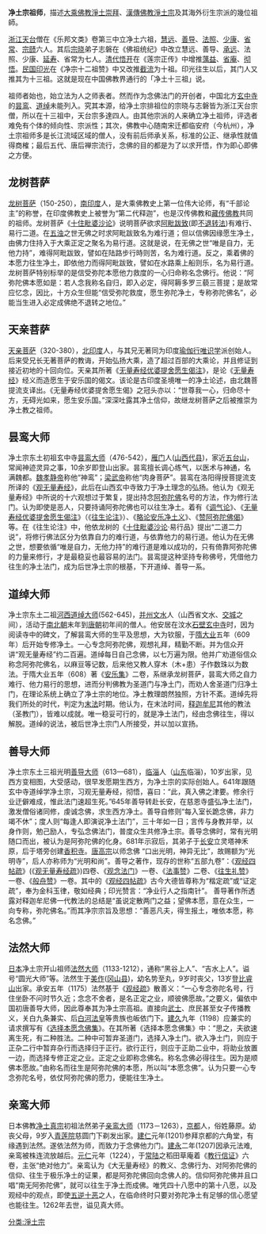 
{{unreferenced|time=2014-04-30T01:45:47+00:00}}
{{Jingtuteacher}}
'''净土宗祖师'''，描述[[大乘佛教|大乘佛教]][[淨土崇拜|淨土崇拜]]、[[漢傳佛教|漢傳佛教]][[淨土宗_(中國)|淨土宗]]及其海外衍生宗派的幾位祖師。

[[浙江|浙江]][[天台宗|天台]]僧在《乐邦文类》卷第三中立净土六祖，[[慧远|慧远]]、[[善导|善导]]、[[法照|法照]]、[[少康大師|少康]]、[[省常|省常]]、[[宗赜|宗赜]]六人。其后[[宗晓|宗晓]]弟子志磐在《佛祖统纪》中改立慧远、善导、[[承远|承远]]、法照、少康、[[永明延寿|延寿]]、省常为七人。[[清代|清代]][[悟开|悟开]]在《莲宗正传》中增推[[蕅益智旭|蕅益]]、[[省庵|省庵]]、[[彻悟|彻悟]]。[[中華民國|民国]][[印光|印光]]在《净宗十二祖赞》中又改推[[截流|截流]]为十祖。印光往生以后，其门人又推其为十三祖。这就是现在中国佛教界通行的「净土十三祖」说。

祖师者始也，始立法为人之师表者。然而作为念佛法门的开创者，中国北方[[玄中寺|玄中寺]]的[[昙鸾|昙鸾]]、[[道绰|道绰]]未能列入。究其本源，给净土宗排祖位的宗晓与志磐皆为浙江天台宗僧，所以在十三祖中，天台宗多達四人。由其他宗派的人来确立净土祖师，评选者难免有个体的倾向性、宗派性；其次，佛教中心随南宋迁都临安府（今杭州），净土宗祖师多是长江流域区域的僧人，没有前后师承关系，标准的公正、继承性就值得商榷；最后五代、唐后禅宗流行，念佛的目的都是为了以求开悟，作为即心即佛之方便。

==龙树菩萨==
[[龙树菩萨|龙树菩萨]]（150-250），[[南印度|南印度]]人，是大乘佛教史上第一位伟大论师，有“千部论主”的称誉，在印度佛教史上被誉为“第二代释迦”，也是汉传佛教和[[藏传佛教|藏传佛教]]共同的祖师。龙树菩萨《[[十住毗婆沙论|十住毗婆沙论]]》说明菩萨欲求[[阿毗跋致|阿毗跋致]](即[[不退转法|不退转法]])有难行、易行二道。在[[五浊|五浊]]之世无佛之时求阿毗跋致名为难行道；但以信佛因缘愿生净土，由佛力住持入于大乘正定之聚名为易行道。这就是说，在无佛之世“唯是自力，无他力持”，难得阿毗跋致，譬如在陆路步行時则苦，名为难行道。反之，乘着佛的本愿力往生净土，即依他力而得阿毗跋致，譬如在水路乘上船则乐，名为易行道。龙树菩萨特别标举的是信受弥陀本愿他力救度的一心归命称名念佛行。他说：“阿弥陀佛本愿如是：若人念我称名自归，即入必定，得阿耨多罗三藐三菩提；是故常应忆念，因比，十方众生但能“信受弥陀救度，愿生弥陀净土，专称弥陀佛名”，必能当生进入必定成佛绝不退转之地位。”

==天亲菩萨==
[[天亲菩萨|天亲菩萨]]（320-380），[[北印度|北印度]]人，与其兄无著同为印度[[瑜伽行|瑜伽行]][[唯识学|唯识学]]派创始人。后来受兄长无著菩萨的教诲，开始弘扬大乘，造了超过百部的大乘论，并且修证到接近初地的十回向位。天亲其所著《[[无量寿经优婆提舍愿生偈注|无量寿经优婆提舍愿生偈注]]》，是论《[[无量寿经|无量寿经]]》经义而造愿生于安乐国的偈文。该论是古印度圣境唯一的净土论述，由北魏菩提流支译出。《无量寿经优婆提舍愿生偈》之冠头亦以：“世尊我一心，归命尽十方，无碍光如来，愿生安乐国。”深深吐露其净土信仰，故继龙树菩萨之后被推崇为净土教之祖师。

==昙鸾大师==
净土宗东土初祖玄中寺[[昙鸾大师|昙鸾大师]]（476-542），[[雁门|雁门]]人([[山西|山西]][[代县|代县]])，家近[[五台山|五台山]]，常闻神迹灵异之事，10余岁即登山出家。昙鸾擅长调心练气，以医术与神通，名满魏都。[[魏孝静帝|魏孝静帝]]称他“神鸾”；[[梁武帝|梁武帝]]称他“肉身菩萨”。昙鸾在洛阳得授菩提流支所译的《[[观无量寿经|观无量寿经]]》，此后在山西玄中寺致力于净土理念的弘扬。他认为《观无量寿经》中所说的十六观想过于繁复，提出持念[[阿弥陀佛|阿弥陀佛]]名号的方法，作为修行法门。认为即使是恶人，只要持诵阿弥陀佛也可以往生净土。着有《[[调气论|调气论]]》、《[[无量寿经优婆提舍愿生偈注|无量寿经优婆提舍愿生偈注]]》（《[[往生论注|往生论注]]》）、《[[略论安乐净土义|略论安乐净土义]]》、《[[赞阿弥陀佛偈|赞阿弥陀佛偈]]》等。在《往生论注》中，他依龙树的《[[十住毗婆沙论|十住毗婆沙论]]·易行品》提出“二道二力说”，将修行佛法区分为依靠自力的难行道，与依靠他力的易行道。他认为在无佛之世，想要依循“唯是自力，无他力持”的难行道是难以成功的，只有倚靠阿弥陀佛的力量来修行，才是最稳妥也最容易的法门。昙鸾提这种坚持专称佛号，凭借他力往生的净土法门，成为后世净土宗的根基，下开道绰、善导一系。

==道绰大师==
净土宗东土二祖[[河西|河西]][[道绰大师|道绰大师]](562-645)，[[并州|并州]][[文水|文水]]人（山西省文水、[[交城|交城]]之间），活动于[[南北朝|南北朝]]末年到[[唐朝|唐朝]]初年间的僧人。他安居在汶水[[石壁|石壁]][[玄中寺|玄中寺]]时，因为阅读寺中的碑文，了解昙鸾大师的生平及思想，大为钦服，于[[隋|隋]][[大业|大业]]五年（609年）后开始专修净土。一心专念阿弥陀佛，观想礼拜，精勤不断。并为信众开讲“观无量寿经”约二百遍。道绰每日自己念佛，以七万遍为限。他并广劝道俗信众称念阿弥陀佛名，以麻豆等记数，后来他又教人穿木（木+患）子作数珠以为数法。于隋大业五年（608）著《[[安乐集|安乐集]]》二卷，系继承龙树菩萨，昙鸾大师之自力难行、他力易行的思想，进而分判佛教为圣道门与净土门，而劝人舍圣道门归净土门，在理论系统上确立了净土宗的地位。净土教理朗然独照，方针不紊。道绰先将我们所处的时代，判定为[[末法|末法]]时期。他认为，在末法时间，[[释迦牟尼|释迦牟尼]]其他的教法（圣教门），皆难以成就。唯一稳妥可行的，就是净土法门，经由念佛往生，得以解脱。道绰的说法，被后世净土宗门人所接受，并以加以宣扬。

==善导大师==
净土宗东土三祖光明[[善导大师|善导大师]]（613—681），[[临淄|临淄]]人（[[山东|山东]]临淄)，10岁出家，见西方变相图，大受感动，很早发愿期生西方，为净土宗的实际创始人。641年跟随玄中寺道绰学净土宗，习观无量寿经，彻悟，喜曰：“此，真入佛之津要。修余行业迂僻难成，惟此法门速超生死。”645年善导转赴长安，在慈恩寺盛弘净土法门，激发僧俗诸同修，虔诚念佛，求生西方净土。善导自修则“每入室长跪念佛，非力竭不休”；度人则“每逢人即演说净土法门”，三十年如一日；言传与身教并举，以身作则，勉己励人，专弘念佛法门，普度众生共修净土宗。善导念佛时，常有光明随口而出，被认为是阿弥陀佛的化身。681年示寂后，其弟子于[[长安|长安]]立灵塔神禾原，后于塔旁创建[[香积寺|香积寺]]。[[唐高宗|唐高宗]]以师念佛 “口出光明，神异无比”，故赐额为“光明寺”，后人亦称师为“光明和尚”。善导之著作，现存的世称“五部九卷”：《[[观经四帖疏|观经四帖疏]]》(《[[观无量寿经疏|观无量寿经疏]]》)四卷、《[[观念法门|观念法门]]》一卷、《[[法事赞|法事赞]]》二卷、《[[往生礼赞|往生礼赞]]》一卷、《[[般舟赞|般舟赞]]》一卷。其中的《[[观经四帖疏|观经四帖疏]]》古今大德皆尊称为“楷定疏”或“证定疏”，奉为金科玉律，敬如经典；印光赞言：“净业行人之指南针”。 善导著作所透露对释迦牟尼佛一代教法的总结是“虽说定散两门之益；望佛本愿，意在众生，一向专称，弥陀佛名。”而其净宗宗旨及思想：“善恶凡夫，得生报土，唯依本愿，称名念佛。”

==法然大师==
[[日本|日本]]净土宗开山祖师[[法然大师|法然大师]]（1133-1212），通称“黑谷上人”、“吉水上人”。谥号“圆光大师”等。法然生于[[美作|美作]]([[冈山县|冈山县]])，幼名势至丸，9岁时丧父，13岁登[[比睿山|比睿山]]出家。承安五年（1175）法然基于《[[观经疏|观经疏]]》散善义：“一心专念弥陀名号，行住坐卧不问时节久近；念念不舍者，是名正定之业，顺彼佛愿故。”之要义，偏依中国初唐善导大师，因此尊奉其为净土宗高祖。直接向[[武士|武士]]、庶民甚至女子传播教义，关白九条兼实、后[[白河法皇|白河法皇]]等贵族也皈依门下。[[建久|建久]]九年（1198）应兼实的请求撰写有《[[选择本愿念佛集|选择本愿念佛集]]》。在其所著《选择本愿念佛集》中：“思之，夫欲速离生死，有二种胜法。二种中可暂弃圣道门，选择入净土门。欲入净土门，则应于正杂二行中暂弃杂行而选择归于正行。欲行正行，则应于正助二业中，将助业放置一边，而选择专修正定之业。正定之业即称念佛名。称名念佛必得往生。因为是顺佛本愿故。”由称名而往生是阿弥陀佛的本愿，所以叫“本愿念佛”。认为只要一心专念弥陀名号，依仗阿弥陀佛的愿力，便能往生净土。

==亲鸾大师==
日本佛教[[净土真宗|净土真宗]]初祖法然弟子[[亲鸾大师|亲鸾大师]]（1173－1263），[[京都|京都]]人，俗姓藤原。幼丧父母，9岁入[[青莲院|青莲院]]慈圆门下剃发出家。[[建仁|建仁]]元年(1201)参拜京都的六角堂，有缘遇到法然。遂依法然为师，而致力于念佛他力门。[[建永|建永]]二年(1207)因承元法难,亲鸾被株连流放越后。[[元仁|元仁]]元年（1224），于[[常陆|常陆]]之稻田草庵着《[[教行信证|教行信证]]》六卷，主张“绝对他力”。亲鸾认为《大无量寿经》的教义、念佛行为、对阿弥陀佛的信仰、往生于极乐净土的证果，都是阿弥陀佛回向念佛人的。信仰阿弥陀佛并且口唱“南无阿弥陀佛”，就可以往生于净土而成佛。唯凭四十八愿中的第十八愿，以及观经中的观点，即使[[五逆|五逆]][[十恶|十恶]]之人，在临命终时只要对弥陀净土有足够的信心愿望也能往生。1262年去世，谥见真大师。 

[[分类:淨土宗|分类:淨土宗]]